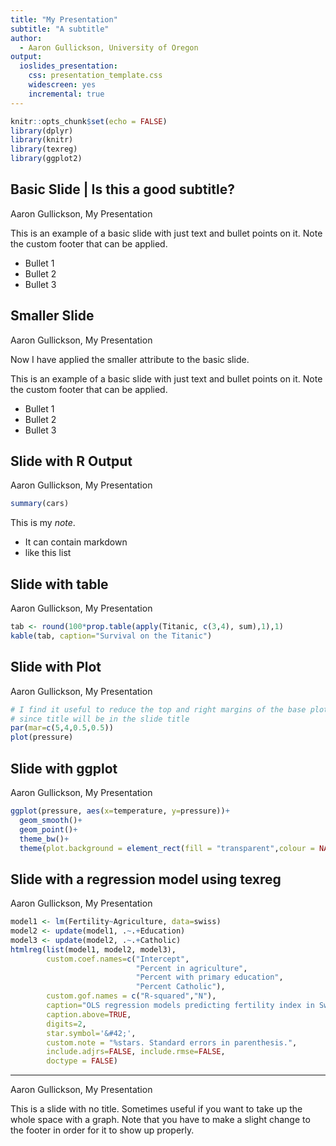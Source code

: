 ```yaml
---
title: "My Presentation"
subtitle: "A subtitle"
author: 
  - Aaron Gullickson, University of Oregon
output:
  ioslides_presentation:
    css: presentation_template.css
    widescreen: yes
    incremental: true
---
```


<!-- Get rid of page numbering in footer-->
<style type="text/css">
slides > slide:not(.nobackground):after {
  content: '';
}
</style>

```r
knitr::opts_chunk$set(echo = FALSE)
library(dplyr)
library(knitr)
library(texreg)
library(ggplot2)
```

## Basic Slide | Is this a good subtitle?
<div class="footer">
<body>Aaron Gullickson, My Presentation</body>
</div>

This is an example of a basic slide with just text and bullet points on it. Note the custom footer that can be applied. 

- Bullet 1
- Bullet 2
- Bullet 3

## Smaller Slide {.smaller}
<div class="footer">
<body>Aaron Gullickson, My Presentation</body>
</div>

Now I have applied the smaller attribute to the basic slide. 

This is an example of a basic slide with just text and bullet points on it. Note the custom footer that can be applied. 

- Bullet 1
- Bullet 2
- Bullet 3

## Slide with R Output
<div class="footer">
<body>Aaron Gullickson, My Presentation</body>
</div>

```r
summary(cars)
```

<div class="notes">
This is my *note*.

- It can contain markdown
- like this list

</div>


## Slide with table 
<div class="footer">
<body>Aaron Gullickson, My Presentation</body>
</div>

```r
tab <- round(100*prop.table(apply(Titanic, c(3,4), sum),1),1)
kable(tab, caption="Survival on the Titanic")
```

## Slide with Plot
<div class="footer">
<body>Aaron Gullickson, My Presentation</body>
</div>

<!-- When making a plot, you can change the width and height to size it as appropriate but be sure to also change the out.width and out.height by a factor of 100 x the heigh and width to maintain proper resolution-->


```r
# I find it useful to reduce the top and right margins of the base plot in order to use more real estate
# since title will be in the slide title
par(mar=c(5,4,0.5,0.5))
plot(pressure)
```

## Slide with ggplot
<div class="footer">
<body>Aaron Gullickson, My Presentation</body>
</div>

<!-- For ggplot, you need to specify a transparent backgroun in the theme options as well-->


```r
ggplot(pressure, aes(x=temperature, y=pressure))+
  geom_smooth()+
  geom_point()+
  theme_bw()+
  theme(plot.background = element_rect(fill = "transparent",colour = NA))
```

## Slide with a regression model using texreg
<div class="footer">
<body>Aaron Gullickson, My Presentation</body>
</div>

<div class="texreg">
```r
model1 <- lm(Fertility~Agriculture, data=swiss)
model2 <- update(model1, .~.+Education)
model3 <- update(model2, .~.+Catholic)
htmlreg(list(model1, model2, model3),
        custom.coef.names=c("Intercept",
                            "Percent in agriculture",
                            "Percent with primary education",
                            "Percent Catholic"),
        custom.gof.names = c("R-squared","N"),
        caption="OLS regression models predicting fertility index in Swiss cantons",
        caption.above=TRUE,
        digits=2,
        star.symbol='&#42;',
        custom.note = "%stars. Standard errors in parenthesis.",
        include.adjrs=FALSE, include.rmse=FALSE,
        doctype = FALSE)
```
</div>

---- 
<div class="footer" style="top:575px;"> 
<body>Aaron Gullickson, My Presentation</body>
</div>

This is a slide with no title. Sometimes useful if you want to take up the whole space with a graph. Note that you have to make a slight change to the footer in order for it to show up properly. 
